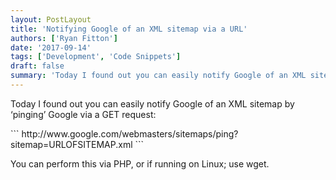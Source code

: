 ```yaml
---
layout: PostLayout
title: 'Notifying Google of an XML sitemap via a URL'
authors: ['Ryan Fitton']
date: '2017-09-14'
tags: ['Development', 'Code Snippets']
draft: false
summary: 'Today I found out you can easily notify Google of an XML sitemap by &amp;#8216;pinging&amp;#8217; Google via a GET request: http://www.google.com/webmasters/sitemaps/ping?sitemap=URLOFSITEMAP.xml You can perform this via PHP, or if running on Linux; use wget.'
---
```


<p>
  Today I found out you can easily notify Google of an XML sitemap by &#8216;pinging&#8217; Google
  via a GET request:
</p>
``` http://www.google.com/webmasters/sitemaps/ping?sitemap=URLOFSITEMAP.xml ```
<p>You can perform this via PHP, or if running on Linux; use wget.</p>
